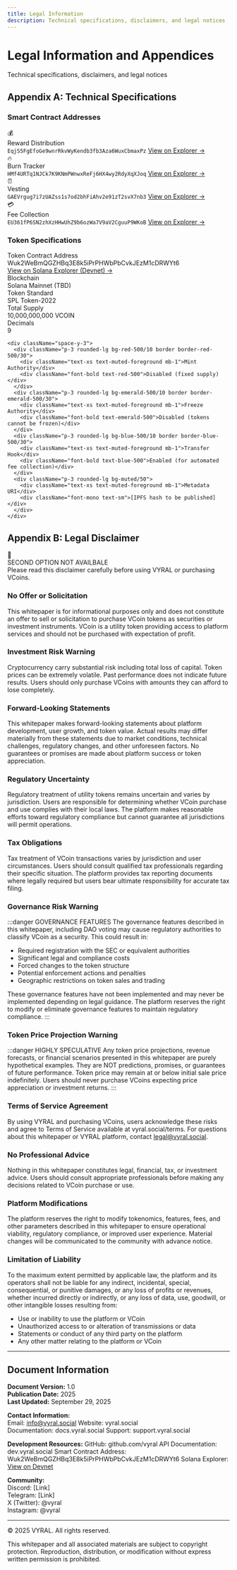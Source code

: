 ```yaml
---
title: Legal Information
description: Technical specifications, disclaimers, and legal notices
---
```


<div className="relative overflow-hidden rounded-2xl bg-gradient-to-br from-slate-500/10 via-gray-500/5 to-background p-8 border border-slate-500/20 mb-8">
  <div className="relative z-10">
    <h1 className="text-4xl md:text-5xl font-bold mb-3">Legal Information and Appendices</h1>
    <p className="text-lg text-muted-foreground">Technical specifications, disclaimers, and legal notices</p>
  </div>
  <div className="absolute top-0 right-0 w-64 h-64 bg-slate-500/5 rounded-full blur-3xl"></div>
</div>


## Appendix A: Technical Specifications

### Smart Contract Addresses

<div className="grid grid-cols-1 md:grid-cols-2 gap-4 my-6">
  <div className="group relative overflow-hidden rounded-xl border border-primary/20 bg-gradient-to-br from-primary/5 to-primary/10 p-5 transition-all hover:border-primary/40 hover:shadow-lg">
    <div className="flex items-center gap-2 mb-3">
      <div className="h-8 w-8 rounded-lg bg-primary/10 flex items-center justify-center">
        <span className="text-lg">💰</span>
      </div>
      <span className="font-semibold text-sm">Reward Distribution</span>
    </div>
    <code className="text-xs font-mono text-primary/80 break-all block mb-2">EqjS5FgEfoGe9wnrRkvWyKendb3fb3Aza6WuxCbmaxPz</code>
    <a href="https://explorer.solana.com/address/EqjS5FgEfoGe9wnrRkvWyKendb3fb3Aza6WuxCbmaxPz?cluster=devnet" target="_blank" rel="noopener noreferrer" className="text-xs text-primary hover:underline inline-flex items-center gap-1">
      View on Explorer →
    </a>
  </div>

  <div className="group relative overflow-hidden rounded-xl border border-primary/20 bg-gradient-to-br from-primary/5 to-primary/10 p-5 transition-all hover:border-primary/40 hover:shadow-lg">
    <div className="flex items-center gap-2 mb-3">
      <div className="h-8 w-8 rounded-lg bg-primary/10 flex items-center justify-center">
        <span className="text-lg">🔥</span>
      </div>
      <span className="font-semibold text-sm">Burn Tracker</span>
    </div>
    <code className="text-xs font-mono text-primary/80 break-all block mb-2">HMf4URTq1NJCk7K9KNmPWnwxReFj6HX4wy2RdyXqXJoq</code>
    <a href="https://explorer.solana.com/address/HMf4URTq1NJCk7K9KNmPWnwxReFj6HX4wy2RdyXqXJoq?cluster=devnet" target="_blank" rel="noopener noreferrer" className="text-xs text-primary hover:underline inline-flex items-center gap-1">
      View on Explorer →
    </a>
  </div>

  <div className="group relative overflow-hidden rounded-xl border border-primary/20 bg-gradient-to-br from-primary/5 to-primary/10 p-5 transition-all hover:border-primary/40 hover:shadow-lg">
    <div className="flex items-center gap-2 mb-3">
      <div className="h-8 w-8 rounded-lg bg-primary/10 flex items-center justify-center">
        <span className="text-lg">⏰</span>
      </div>
      <span className="font-semibold text-sm">Vesting</span>
    </div>
    <code className="text-xs font-mono text-primary/80 break-all block mb-2">GAEVrgug7i7zUAZss1s7od2bhFiAhv2e91zT2svX7nb3</code>
    <a href="https://explorer.solana.com/address/GAEVrgug7i7zUAZss1s7od2bhFiAhv2e91zT2svX7nb3?cluster=devnet" target="_blank" rel="noopener noreferrer" className="text-xs text-primary hover:underline inline-flex items-center gap-1">
      View on Explorer →
    </a>
  </div>

  <div className="group relative overflow-hidden rounded-xl border border-primary/20 bg-gradient-to-br from-primary/5 to-primary/10 p-5 transition-all hover:border-primary/40 hover:shadow-lg">
    <div className="flex items-center gap-2 mb-3">
      <div className="h-8 w-8 rounded-lg bg-primary/10 flex items-center justify-center">
        <span className="text-lg">💳</span>
      </div>
      <span className="font-semibold text-sm">Fee Collection</span>
    </div>
    <code className="text-xs font-mono text-primary/80 break-all block mb-2">EU361fP6SN2zhXzHHwUhZ9b6ozWa7V9aV2CguuP9WKoB</code>
    <a href="https://explorer.solana.com/address/EU361fP6SN2zhXzHHwUhZ9b6ozWa7V9aV2CguuP9WKoB?cluster=devnet" target="_blank" rel="noopener noreferrer" className="text-xs text-primary hover:underline inline-flex items-center gap-1">
      View on Explorer →
    </a>
  </div>
</div>

### Token Specifications

<div className="rounded-xl border border-border bg-card p-6 my-6">
  <div className="grid grid-cols-1 md:grid-cols-2 gap-4">
    <div className="space-y-3">
      <div className="p-3 rounded-lg bg-muted/50">
        <div className="text-xs text-muted-foreground mb-1">Token Contract Address</div>
        <div className="font-mono text-sm break-all mb-2">Wuk2WeBmQGZHBq3E8k5iPrPHWbPbCvkJEzM1cDRWYt6</div>
        <a href="https://explorer.solana.com/address/Wuk2WeBmQGZHBq3E8k5iPrPHWbPbCvkJEzM1cDRWYt6/transfers?cluster=devnet" target="_blank" rel="noopener noreferrer" className="text-xs text-primary hover:underline flex items-center gap-1">
          View on Solana Explorer (Devnet) →
        </a>
      </div>
      <div className="p-3 rounded-lg bg-muted/50">
        <div className="text-xs text-muted-foreground mb-1">Blockchain</div>
        <div className="font-bold">Solana Mainnet (TBD)</div>
      </div>
      <div className="p-3 rounded-lg bg-muted/50">
        <div className="text-xs text-muted-foreground mb-1">Token Standard</div>
        <div className="font-bold">SPL Token-2022</div>
      </div>
      <div className="p-3 rounded-lg bg-muted/50">
        <div className="text-xs text-muted-foreground mb-1">Total Supply</div>
        <div className="font-bold font-mono">10,000,000,000 VCOIN</div>
      </div>
      <div className="p-3 rounded-lg bg-muted/50">
        <div className="text-xs text-muted-foreground mb-1">Decimals</div>
        <div className="font-bold">9</div>
      </div>
    </div>

    <div className="space-y-3">
      <div className="p-3 rounded-lg bg-red-500/10 border border-red-500/30">
        <div className="text-xs text-muted-foreground mb-1">Mint Authority</div>
        <div className="font-bold text-red-500">Disabled (fixed supply)</div>
      </div>
      <div className="p-3 rounded-lg bg-emerald-500/10 border border-emerald-500/30">
        <div className="text-xs text-muted-foreground mb-1">Freeze Authority</div>
        <div className="font-bold text-emerald-500">Disabled (tokens cannot be frozen)</div>
      </div>
      <div className="p-3 rounded-lg bg-blue-500/10 border border-blue-500/30">
        <div className="text-xs text-muted-foreground mb-1">Transfer Hook</div>
        <div className="font-bold text-blue-500">Enabled (for automated fee collection)</div>
      </div>
      <div className="p-3 rounded-lg bg-muted/50">
        <div className="text-xs text-muted-foreground mb-1">Metadata URI</div>
        <div className="font-mono text-sm">[IPFS hash to be published]</div>
      </div>
    </div>
  </div>
</div>

## Appendix B: Legal Disclaimer

<div className="rounded-xl border border-red-500/30 bg-gradient-to-br from-red-500/10 to-red-500/5 p-6 my-6">
  <div className="flex items-center gap-3 mb-3">
    <span className="text-3xl">🚨</span>
    <div>
      <div className="font-bold text-lg text-red-500">SECOND OPTION NOT AVAILBALE</div>
    </div>
  </div>
  <div className="text-sm text-muted-foreground">
      Please read this disclaimer carefully before using VYRAL or purchasing VCoins.
  </div>
</div>

### No Offer or Solicitation

This whitepaper is for informational purposes only and does not constitute an offer to sell or solicitation to purchase VCoin tokens as securities or investment instruments. VCoin is a utility token providing access to platform services and should not be purchased with expectation of profit.

### Investment Risk Warning

Cryptocurrency carry substantial risk including total loss of capital. Token prices can be extremely volatile. Past performance does not indicate future results. Users should only purchase VCoins with amounts they can afford to lose completely.

### Forward-Looking Statements

This whitepaper makes forward-looking statements about platform development, user growth, and token value. Actual results may differ materially from these statements due to market conditions, technical challenges, regulatory changes, and other unforeseen factors. No guarantees or promises are made about platform success or token appreciation.

### Regulatory Uncertainty

Regulatory treatment of utility tokens remains uncertain and varies by jurisdiction. Users are responsible for determining whether VCoin purchase and use complies with their local laws. The platform makes reasonable efforts toward regulatory compliance but cannot guarantee all jurisdictions will permit operations.

### Tax Obligations

Tax treatment of VCoin transactions varies by jurisdiction and user circumstances. Users should consult qualified tax professionals regarding their specific situation. The platform provides tax reporting documents where legally required but users bear ultimate responsibility for accurate tax filing.

### Governance Risk Warning

:::danger GOVERNANCE FEATURES
The governance features described in this whitepaper, including DAO voting may cause regulatory authorities to classify VCoin as a security. This could result in:

- Required registration with the SEC or equivalent authorities
- Significant legal and compliance costs
- Forced changes to the token structure
- Potential enforcement actions and penalties
- Geographic restrictions on token sales and trading

These governance features have not been implemented and may never be implemented depending on legal guidance. The platform reserves the right to modify or eliminate governance features to maintain regulatory compliance.
:::

### Token Price Projection Warning

:::danger HIGHLY SPECULATIVE
Any token price projections, revenue forecasts, or financial scenarios presented in this whitepaper are purely hypothetical examples. They are NOT predictions, promises, or guarantees of future performance. Token price may remain at or below initial sale price indefinitely. Users should never purchase VCoins expecting price appreciation or investment returns.
:::

### Terms of Service Agreement

By using VYRAL and purchasing VCoins, users acknowledge these risks and agree to Terms of Service available at vyral.social/terms. For questions about this whitepaper or VYRAL platform, contact legal@vyral.social.

### No Professional Advice

Nothing in this whitepaper constitutes legal, financial, tax, or investment advice. Users should consult appropriate professionals before making any decisions related to VCoin purchase or use.

### Platform Modifications

The platform reserves the right to modify tokenomics, features, fees, and other parameters described in this whitepaper to ensure operational viability, regulatory compliance, or improved user experience. Material changes will be communicated to the community with advance notice.

### Limitation of Liability

To the maximum extent permitted by applicable law, the platform and its operators shall not be liable for any indirect, incidental, special, consequential, or punitive damages, or any loss of profits or revenues, whether incurred directly or indirectly, or any loss of data, use, goodwill, or other intangible losses resulting from:

- Use or inability to use the platform or VCoin
- Unauthorized access to or alteration of transmissions or data
- Statements or conduct of any third party on the platform
- Any other matter relating to the platform or VCoin

---

## Document Information

**Document Version:** 1.0  
**Publication Date:** 2025  
**Last Updated:** September 29, 2025

**Contact Information:**  
Email: info@vyral.social
Website: vyral.social  
Documentation: docs.vyral.social
Support: support.vyral.social

**Development Resources:**
GitHub: github.com/vyral
API Documentation: dev.vyral.social
Smart Contract Address: Wuk2WeBmQGZHBq3E8k5iPrPHWbPbCvkJEzM1cDRWYt6
Solana Explorer: [View on Devnet](https://explorer.solana.com/address/Wuk2WeBmQGZHBq3E8k5iPrPHWbPbCvkJEzM1cDRWYt6/transfers?cluster=devnet)

**Community:**  
Discord: [Link]  
Telegram: [Link]  
X (Twitter): @vyral  
Instagram: @vyral

---

© 2025 VYRAL. All rights reserved.

This whitepaper and all associated materials are subject to copyright protection. Reproduction, distribution, or modification without express written permission is prohibited.
